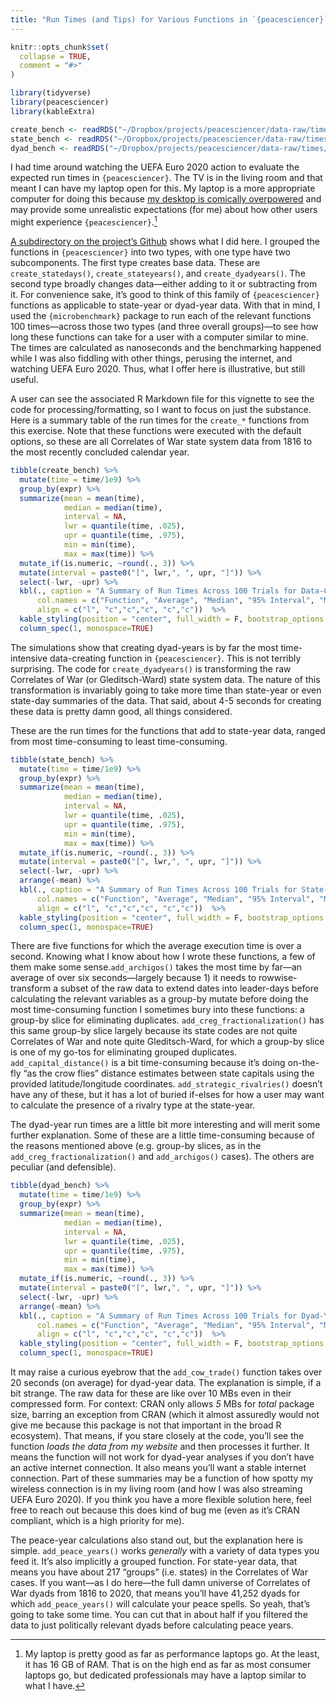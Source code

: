 ```yaml
---
title: "Run Times (and Tips) for Various Functions in `{peacesciencer}`"
---
```


```r
knitr::opts_chunk$set(
  collapse = TRUE,
  comment = "#>"
)
```

```r
library(tidyverse)
library(peacesciencer)
library(kableExtra)

create_bench <- readRDS("~/Dropbox/projects/peacesciencer/data-raw/times/create_bench.rds")
state_bench <- readRDS("~/Dropbox/projects/peacesciencer/data-raw/times/state_bench.rds")
dyad_bench <- readRDS("~/Dropbox/projects/peacesciencer/data-raw/times/dyad_bench.rds")

```

I had time around watching the UEFA Euro 2020 action to evaluate the expected run times in `{peacesciencer}`. The TV is in the living room and that meant I can have my laptop open for this. My laptop is a more appropriate computer for doing this because [my desktop is comically overpowered](http://svmiller.com/blog/2019/07/notes-to-self-new-linux-installation-r-ubuntu/) and may provide some unrealistic expectations (for me) about how other users might experience `{peacesciencer}`.[^mylaptop]

[^mylaptop]: My laptop is pretty good as far as performance laptops go. At the least, it has 16 GB of RAM. That is on the high end as far as most consumer laptops go, but dedicated professionals may have a laptop similar to what I have.

[A subdirectory on the project's Github](https://github.com/svmiller/peacesciencer/tree/master/data-raw/times) shows what I did here. I grouped the functions in `{peacesciencer}` into two types, with one type have two subcomponents. The first type creates base data. These are `create_statedays()`, `create_stateyears()`, and `create_dyadyears()`. The second type broadly changes data---either adding to it or subtracting from it. For convenience sake, it's good to think of this family of `{peacesciencer}` functions as applicable to state-year or dyad-year data. With that in mind, I used the `{microbenchmark}` package to run each of the relevant functions 100 times---across those two types (and three overall groups)---to see how long these functions can take for a user with a computer similar to mine. The times are calculated as nanoseconds and the benchmarking happened while I was also fiddling with other things, perusing the internet, and watching UEFA Euro 2020. Thus, what I offer here is illustrative, but still useful.

A user can see the associated R Markdown file for this vignette to see the code for processing/formatting, so I want to focus on just the substance. Here is a summary table of the run times for the `create_*` functions from this exercise. Note that these functions were executed with the default options, so these are all Correlates of War state system data from 1816 to the most recently concluded calendar year.

```r

tibble(create_bench) %>%
  mutate(time = time/1e9) %>%
  group_by(expr) %>%
  summarize(mean = mean(time),
            median = median(time),
            interval = NA,
            lwr = quantile(time, .025),
            upr = quantile(time, .975),
            min = min(time),
            max = max(time)) %>%
  mutate_if(is.numeric, ~round(., 3)) %>%
  mutate(interval = paste0("[", lwr,", ", upr, "]")) %>%
  select(-lwr, -upr) %>%
  kbl(., caption = "A Summary of Run Times Across 100 Trials for Data-Creating Functions in `{peacesciencer}`",
      col.names = c("Function", "Average", "Median", "95% Interval", "Minimum", "Maximum"),
      align = c("l", "c","c","c", "c","c"))  %>%
  kable_styling(position = "center", full_width = F, bootstrap_options = "striped") %>%
  column_spec(1, monospace=TRUE)

```

The simulations show that creating dyad-years is by far the most time-intensive data-creating function in `{peacesciencer}`. This is not terribly surprising. The code for `create_dyadyears()` is transforming the raw Correlates of War (or Gleditsch-Ward) state system data. The nature of this transformation is invariably going to take more time than state-year or even state-day summaries of the data. That said, about 4-5 seconds for creating these data is pretty damn good, all things considered.

These are the run times for the functions that add to state-year data, ranged from most time-consuming to least time-consuming.

```r

tibble(state_bench) %>%
  mutate(time = time/1e9) %>%
  group_by(expr) %>%
  summarize(mean = mean(time),
            median = median(time),
            interval = NA,
            lwr = quantile(time, .025),
            upr = quantile(time, .975),
            min = min(time),
            max = max(time)) %>%
  mutate_if(is.numeric, ~round(., 3)) %>%
  mutate(interval = paste0("[", lwr,", ", upr, "]")) %>%
  select(-lwr, -upr) %>%
  arrange(-mean) %>%
  kbl(., caption = "A Summary of Run Times Across 100 Trials for State-Year Data-Changing Functions in `{peacesciencer}`",
      col.names = c("Function", "Average", "Median", "95% Interval", "Minimum", "Maximum"),
      align = c("l", "c","c","c", "c","c"))  %>%
  kable_styling(position = "center", full_width = F, bootstrap_options = "striped") %>%
  column_spec(1, monospace=TRUE)

```

There are five functions for which the average execution time is over a second. Knowing what I know about how I wrote these functions, a few of them make some sense.`add_archigos()` takes the most time by far---an average of over six seconds---largely because 1) it needs to rowwise-transform a subset of the raw data to extend dates into leader-days before calculating the relevant variables as a group-by mutate before doing the most time-consuming function I sometimes bury into these functions: a group-by slice for eliminating duplicates. `add_creg_fractionalization()` has this same group-by slice largely because its state codes are not quite Correlates of War and note quite Gleditsch-Ward, for which a group-by slice is one of my go-tos for eliminating grouped duplicates. `add_capital_distance()` is a bit time-consuming because it's doing on-the-fly "as the crow flies" distance estimates between state capitals using the provided latitude/longitude coordinates. `add_strategic_rivalries()` doesn't have any of these, but it has a lot of buried if-elses for how a user may want to calculate the presence of a rivalry type at the state-year.

The dyad-year run times are a little bit more interesting and will merit some further explanation. Some of these are a little time-consuming because of the reasons mentioned above (e.g. group-by slices, as in the `add_creg_fractionalization()` and `add_archigos()` cases). The others are peculiar (and defensible).

```r

tibble(dyad_bench) %>%
  mutate(time = time/1e9) %>%
  group_by(expr) %>%
  summarize(mean = mean(time),
            median = median(time),
            interval = NA,
            lwr = quantile(time, .025),
            upr = quantile(time, .975),
            min = min(time),
            max = max(time)) %>%
  mutate_if(is.numeric, ~round(., 3)) %>%
  mutate(interval = paste0("[", lwr,", ", upr, "]")) %>%
  select(-lwr, -upr) %>%
  arrange(-mean) %>%
  kbl(., caption = "A Summary of Run Times Across 100 Trials for Dyad-Year Data-Changing Functions in `{peacesciencer}`",
      col.names = c("Function", "Average", "Median", "95% Interval", "Minimum", "Maximum"),
      align = c("l", "c","c","c", "c","c"))  %>%
  kable_styling(position = "center", full_width = F, bootstrap_options = "striped") %>%
  column_spec(1, monospace=TRUE)

```

It may raise a curious eyebrow that the `add_cow_trade()` function takes over 20 seconds (on average) for dyad-year data. The explanation is simple, if a bit strange. The raw data for these are like over 10 MBs even in their compressed form. For context: CRAN only allows *5* MBs for *total* package size, barring an exception from CRAN (which it almost assuredly would not give me because this package is not that important in the broad R ecosystem). That means, if you stare closely at the code, you'll see the function *loads the data from my website* and then processes it further. It means the function will not work for dyad-year analyses if you don't have an active internet connection. It also means you'll want a stable internet connection. Part of these summaries may be a function of how spotty my wireless connection is in my living room (and how I was also streaming UEFA Euro 2020). If you think you have a more flexible solution here, feel free to reach out because this does kind of bug me (even as it's CRAN compliant, which is a high priority for me).

The peace-year calculations also stand out, but the explanation here is simple. `add_peace_years()` works *generally* with a variety of data types you feed it. It's also implicitly a grouped function. For state-year data, that means you have about 217 "groups" (i.e. states) in the Correlates of War cases. If you want---as I do here---the full damn universe of Correlates of War dyads from 1816 to 2020, that means you'll have 41,252 dyads for which `add_peace_years()` will calculate your peace spells. So yeah, that's going to take some time. You can cut that in about half if you filtered the data to just politically relevant dyads before calculating peace years.
